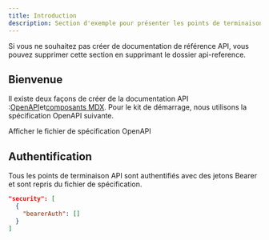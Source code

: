 ```yaml
---
title: Introduction
description: Section d'exemple pour présenter les points de terminaison API
---
```


<Note>
  Si vous ne souhaitez pas créer de documentation de référence API, vous pouvez
  supprimer cette section en supprimant le dossier api-reference.
</Note>

## Bienvenue

Il existe deux façons de créer de la documentation API :[OpenAPI](https://mintlify.com/docs/api-playground/openapi/setup)et[composants MDX](https://mintlify.com/docs/api-playground/mdx/configuration). Pour le kit de démarrage, nous utilisons la spécification OpenAPI suivante.

<Card title="Plant Store Endpoints" icon="leaf" href="https://github.com/mintlify/starter/blob/main/api-reference/openapi.json">
  Afficher le fichier de spécification OpenAPI
</Card>

## Authentification

Tous les points de terminaison API sont authentifiés avec des jetons Bearer et sont repris du fichier de spécification.

```json
"security": [
  {
    "bearerAuth": []
  }
]
```
